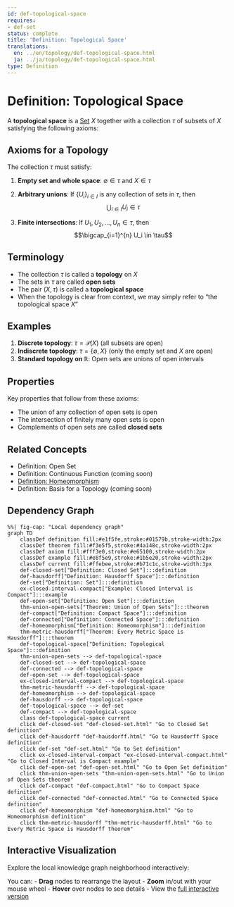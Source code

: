 ```yaml
---
id: def-topological-space
requires:
- def-set
status: complete
title: 'Definition: Topological Space'
translations:
  en: ../en/topology/def-topological-space.html
  ja: ../ja/topology/def-topological-space.html
type: Definition
---
```


# Definition: Topological Space {#def-topological-space}

A **topological space** is a [Set](../logic-set-theory/def-set.qmd) $X$ together with a collection $\tau$ of subsets of $X$ satisfying the following axioms:

## Axioms for a Topology

The collection $\tau$ must satisfy:

1. **Empty set and whole space**: $\emptyset \in \tau$ and $X \in \tau$

2. **Arbitrary unions**: If $\{U_i\}_{i \in I}$ is any collection of sets in $\tau$, then
   $$\bigcup_{i \in I} U_i \in \tau$$

3. **Finite intersections**: If $U_1, U_2, \ldots, U_n \in \tau$, then
   $$\bigcap_{i=1}^{n} U_i \in \tau$$

## Terminology

- The collection $\tau$ is called a **topology** on $X$
- The sets in $\tau$ are called **open sets**
- The pair $(X, \tau)$ is called a **topological space**
- When the topology is clear from context, we may simply refer to "the topological space $X$"

## Examples

1. **Discrete topology**: $\tau = \mathcal{P}(X)$ (all subsets are open)
2. **Indiscrete topology**: $\tau = \{\emptyset, X\}$ (only the empty set and $X$ are open)
3. **Standard topology on $\mathbb{R}$**: Open sets are unions of open intervals

## Properties

Key properties that follow from these axioms:

- The union of any collection of open sets is open
- The intersection of finitely many open sets is open
- Complements of open sets are called **closed sets**

## Related Concepts

- Definition: Open Set
- Definition: Continuous Function (coming soon)
- [Definition: Homeomorphism](def-homeomorphism.qmd)
- Definition: Basis for a Topology (coming soon)

## Dependency Graph

```mermaid
%%| fig-cap: "Local dependency graph"
graph TD
    classDef definition fill:#e1f5fe,stroke:#01579b,stroke-width:2px
    classDef theorem fill:#f3e5f5,stroke:#4a148c,stroke-width:2px
    classDef axiom fill:#fff3e0,stroke:#e65100,stroke-width:2px
    classDef example fill:#e8f5e9,stroke:#1b5e20,stroke-width:2px
    classDef current fill:#ffebee,stroke:#b71c1c,stroke-width:3px
    def-closed-set["Definition: Closed Set"]:::definition
    def-hausdorff["Definition: Hausdorff Space"]:::definition
    def-set["Definition: Set"]:::definition
    ex-closed-interval-compact["Example: Closed Interval is Compact"]:::example
    def-open-set["Definition: Open Set"]:::definition
    thm-union-open-sets["Theorem: Union of Open Sets"]:::theorem
    def-compact["Definition: Compact Space"]:::definition
    def-connected["Definition: Connected Space"]:::definition
    def-homeomorphism["Definition: Homeomorphism"]:::definition
    thm-metric-hausdorff["Theorem: Every Metric Space is Hausdorff"]:::theorem
    def-topological-space["Definition: Topological Space"]:::definition
    thm-union-open-sets --> def-topological-space
    def-closed-set --> def-topological-space
    def-connected --> def-topological-space
    def-open-set --> def-topological-space
    ex-closed-interval-compact --> def-topological-space
    thm-metric-hausdorff --> def-topological-space
    def-homeomorphism --> def-topological-space
    def-hausdorff --> def-topological-space
    def-topological-space --> def-set
    def-compact --> def-topological-space
    class def-topological-space current
    click def-closed-set "def-closed-set.html" "Go to Closed Set definition"
    click def-hausdorff "def-hausdorff.html" "Go to Hausdorff Space definition"
    click def-set "def-set.html" "Go to Set definition"
    click ex-closed-interval-compact "ex-closed-interval-compact.html" "Go to Closed Interval is Compact example"
    click def-open-set "def-open-set.html" "Go to Open Set definition"
    click thm-union-open-sets "thm-union-open-sets.html" "Go to Union of Open Sets theorem"
    click def-compact "def-compact.html" "Go to Compact Space definition"
    click def-connected "def-connected.html" "Go to Connected Space definition"
    click def-homeomorphism "def-homeomorphism.html" "Go to Homeomorphism definition"
    click thm-metric-hausdorff "thm-metric-hausdorff.html" "Go to Every Metric Space is Hausdorff theorem"
```

## Interactive Visualization

Explore the local knowledge graph neighborhood interactively:

::: {.graph-viz data-id="def-topological-space" data-width="700" data-height="500"}
:::

You can:
- **Drag** nodes to rearrange the layout
- **Zoom** in/out with your mouse wheel
- **Hover** over nodes to see details
- View the [full interactive version](../../output/interactive/def-topological-space.html){target="_blank"}
